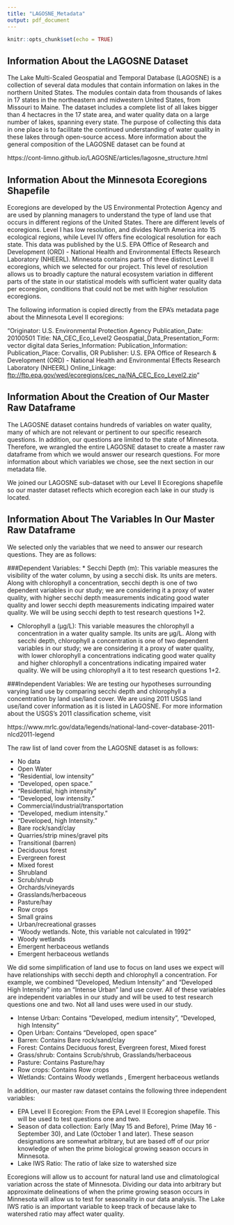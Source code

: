 ```yaml
---
title: "LAGOSNE_Metadata"
output: pdf_document
---
```


```r
knitr::opts_chunk$set(echo = TRUE)
```

## Information About the LAGOSNE Dataset

The Lake Multi-Scaled Geospatial and Temporal Database (LAGOSNE) is a collection of several data modules that contain information on lakes in the northern United States. The modules contain data from thousands of lakes in 17 states in the northeastern and midwestern United States, from Missouri to Maine. The dataset includes a complete list of all lakes bigger than 4 hectacres in the 17 state area, and water quality data on a large number of lakes, spanning every state. The purpose of collecting this data in one place is to facilitate the continued understanding of water quality in these lakes through open-source access. More information about the general composition of the LAGOSNE dataset can be found at

https://cont-limno.github.io/LAGOSNE/articles/lagosne_structure.html


## Information About the Minnesota Ecoregions Shapefile

Ecoregions are developed by the US Environmental Protection Agency and are used by planning managers to understand the type of land use that occurs in different regions of the United States. There are different levels of ecoregions. Level I has low resolution, and divides North America into 15 ecological regions, while Level IV offers fine ecological resolution for each state. This data was published by the U.S. EPA Office of Research and Development (ORD) - National Health and Environmental Effects Research Laboratory (NHEERL). Minnesota contains parts of three distinct Level II ecoregions, which we selected for our project. This level of resolution allows us to broadly capture the natural ecosystem variation in different parts of the state in our statistical models with sufficient water quality data per ecoregion, conditions that could not be met with higher resolution ecoregions.

The following information is copied directly from the EPA's metadata page about the Minnesota Level II ecoregions: 

"Originator: U.S. Environmental Protection Agency
Publication_Date: 20100501
Title: NA_CEC_Eco_Level2
Geospatial_Data_Presentation_Form: vector digital data
Series_Information:
Publication_Information:
Publication_Place: Corvallis, OR
Publisher:
U.S. EPA Office of Research & Development (ORD) - National Health and Environmental Effects Research Laboratory (NHEERL)
Online_Linkage: <ftp://ftp.epa.gov/wed/ecoregions/cec_na/NA_CEC_Eco_Level2.zip>"


## Information About the Creation of Our Master Raw Dataframe

The LAGOSNE dataset contains hundreds of variables on water quality, many of which are not relevant or pertinent to our specific research questions. In addition, our questions are limited to the state of Minnesota. Therefore, we wrangled the entire LAGOSNE dataset to create a master raw dataframe from which we would answer our research questions. For more information about which variables we chose, see the next section in our metadata file.

We joined our LAGOSNE sub-dataset with our Level II Ecoregions shapefile so our master dataset reflects which ecoregion each lake in our study is located. 


## Information About The Variables In Our Master Raw Dataframe

We selected only the variables that we need to answer our research questions. They are as follows:

###Dependent Variables: 
* Secchi Depth (m): This variable measures the visibility of the water column, by using a secchi disk. Its units are meters. Along with chlorophyll a concentration, secchi depth is one of two dependent variables in our study; we are considering it a proxy of water quality, with higher secchi depth measurements indicating good water quality and lower secchi depth measurements indicating impaired water quality. We will be using secchi depth to test research questions 1+2.

* Chlorophyll a (μg/L): This variable measures the chlorophyll a concentration in a water quality sample. Its units are μg/L. Along with secchi depth, chlorophyll a concentration is one of two dependent variables in our study; we are considering it a proxy of water quality, with lower chlorophyll a concentrations indicating good water quality and higher chlorophyll a concentrations indicating impaired water quality. We will be using chlorophyll a it to test research questions 1+2.

###Independent Variables:
We are testing our hypotheses surrounding varying land use by comparing secchi depth and chlorophyll a concentration by land use/land cover. We are using 2011 USGS land use/land cover information as it is listed in LAGOSNE. For more information about the USGS's 2011 classification scheme, visit

https://www.mrlc.gov/data/legends/national-land-cover-database-2011-nlcd2011-legend


The raw list of land cover from the LAGOSNE dataset is as follows: 

* No data
* Open Water
* "Residential, low intensity"
* "Developed, open space."
* "Residential, high intensity"
* "Developed, low intensity. "
* Commercial/industrial/transportation
* "Developed, medium intensity."
* "Developed, high Intensity. "
* Bare rock/sand/clay
* Quarries/strip mines/gravel pits 
* Transitional (barren) 
* Deciduous forest
* Evergreen forest
* Mixed forest
* Shrubland 
* Scrub/shrub
* Orchards/vineyards
* Grasslands/herbaceous
* Pasture/hay
* Row crops
* Small grains 
* Urban/recreational grasses 
* "Woody wetlands. Note, this variable not calculated in 1992"
* Woody wetlands 
* Emergent herbaceous wetlands 
* Emergent herbaceous wetlands


We did some simplification of land use to focus on land uses we expect will have relationships with secchi depth and chlorophyll a concentration. For example, we combined "Developed, Medium Intensity" and "Developed High Intensity" into an "Intense Urban" land use cover. All of these variables are independent variables in our study and will be used to test research questions one and two. Not all land uses were used in our study.

* Intense Urban: Contains "Developed, medium intensity", "Developed, high Intensity"
* Open Urban: Contains "Developed, open space"
* Barren: Contains Bare rock/sand/clay
* Forest: Contains Deciduous forest, Evergreen forest, Mixed forest
* Grass/shrub: Contains Scrub/shrub, Grasslands/herbaceous
* Pasture: Contains Pasture/hay
* Row crops: Contains Row crops 
* Wetlands: Contains Woody wetlands , Emergent herbaceous wetlands


In addition, our master raw dataset contains the following three independent variables:

* EPA Level II Ecoregion: From the EPA Level II Ecoregion shapefile. This will be used to test questions one and two.
* Season of data collection: Early (May 15 and Before), Prime (May 16 - September 30), and Late (October 1 and later). These season designations are somewhat arbitrary, but are based off of our prior knowledge of when the prime biological growing season occurs in Minnesota.
* Lake IWS Ratio: The ratio of lake size to watershed size

Ecoregions will allow us to account for natural land use and climatological variation across the state of Minnesota. Dividing our data into arbitrary but approximate delineations of when the prime growing season occurs in Minnesota will allow us to test for seasonality in our data analysis. The Lake IWS ratio is an important variable to keep track of because lake to watershed ratio may affect water quality.